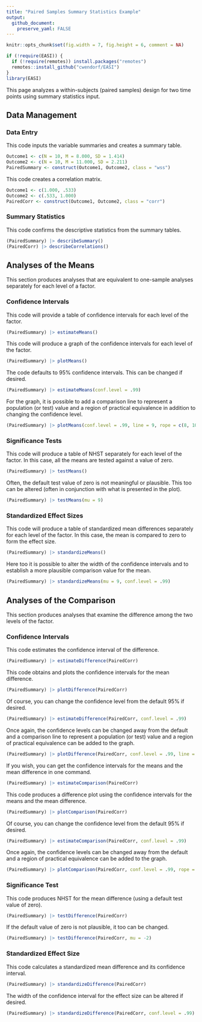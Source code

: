 ```yaml
---
title: "Paired Samples Summary Statistics Example"
output:
  github_document:
    preserve_yaml: FALSE
---
```


```r
knitr::opts_chunk$set(fig.width = 7, fig.height = 6, comment = NA)
```

```r
if (!require(EASI)) {
  if (!require(remotes)) install.packages("remotes")
  remotes::install_github("cwendorf/EASI")
}
library(EASI)
```

This page analyzes a within-subjects (paired samples) design for two time points using summary statistics input.

## Data Management

### Data Entry

This code inputs the variable summaries and creates a summary table.
```r
Outcome1 <- c(N = 10, M = 8.000, SD = 1.414)
Outcome2 <- c(N = 10, M = 11.000, SD = 2.211)
PairedSummary <- construct(Outcome1, Outcome2, class = "wss")
```

This code creates a correlation matrix.
```r
Outcome1 <- c(1.000, .533)
Outcome2 <- c(.533, 1.000)
PairedCorr <- construct(Outcome1, Outcome2, class = "corr")
```

### Summary Statistics

This code confirms the descriptive statistics from the summary tables.
```r
(PairedSummary) |> describeSummary()
(PairedCorr) |> describeCorrelations()
```

## Analyses of the Means

This section produces analyses that are equivalent to one-sample analyses separately for each level of a factor.

### Confidence Intervals

This code will provide a table of confidence intervals for each level of the factor.
```r
(PairedSummary) |> estimateMeans()
```

This code will produce a graph of the confidence intervals for each level of the factor.
```r
(PairedSummary) |> plotMeans()
```

The code defaults to 95% confidence intervals. This can be changed if desired.
```r
(PairedSummary) |> estimateMeans(conf.level = .99)
```

For the graph, it is possible to add a comparison line to represent a population (or test) value and a region of practical equivalence in addition to changing the confidence level.
```r
(PairedSummary) |> plotMeans(conf.level = .99, line = 9, rope = c(8, 10))
```

### Significance Tests

This code will produce a table of NHST separately for each level of the factor. In this case, all the means are tested against a value of zero.
```r
(PairedSummary) |> testMeans()
```

Often, the default test value of zero is not meaningful or plausible. This too can be altered (often in conjunction with what is presented in the plot).
```r
(PairedSummary) |> testMeans(mu = 9)
```

### Standardized Effect Sizes

This code will produce a table of standardized mean differences separately for each level of the factor. In this case, the mean is compared to zero to form the effect size.
```r
(PairedSummary) |> standardizeMeans()
```

Here too it is possible to alter the width of the confidence intervals and to establish a more plausible comparison value for the mean.
```r
(PairedSummary) |> standardizeMeans(mu = 9, conf.level = .99)
```

## Analyses of the Comparison

This section produces analyses that examine the difference among the two levels of the factor.

### Confidence Intervals

This code estimates the confidence interval of the difference.
```r
(PairedSummary) |> estimateDifference(PairedCorr)
```

This code obtains and plots the confidence intervals for the mean difference.
```r
(PairedSummary) |> plotDifference(PairedCorr)
```

Of course, you can change the confidence level from the default 95% if desired.
```r
(PairedSummary) |> estimateDifference(PairedCorr, conf.level = .99)
```

Once again, the confidence levels can be changed away from the default and a comparison line to represent a population (or test) value and a region of practical equivalence can be added to the graph.
```r
(PairedSummary) |> plotDifference(PairedCorr, conf.level = .99, line = 0, rope = c(-2, 2))
```

If you wish, you can get the confidence intervals for the means and the mean difference in one command.
```r
(PairedSummary) |> estimateComparison(PairedCorr)
```

This code produces a difference plot using the confidence intervals for the means and the mean difference.
```r
(PairedSummary) |> plotComparison(PairedCorr)
```

Of course, you can change the confidence level from the default 95% if desired.
```r
(PairedSummary) |> estimateComparison(PairedCorr, conf.level = .99)
```

Once again, the confidence levels can be changed away from the default and a region of practical equivalence can be added to the graph.
```r
(PairedSummary) |> plotComparison(PairedCorr, conf.level = .99, rope = c(-2, 2))
```

### Significance Test

This code produces NHST for the mean difference (using a default test value of zero).
```r
(PairedSummary) |> testDifference(PairedCorr)
```

If the default value of zero is not plausible, it too can be changed.
```r
(PairedSummary) |> testDifference(PairedCorr, mu = -2)
```

### Standardized Effect Size

This code calculates a standardized mean difference and its confidence interval.
```r
(PairedSummary) |> standardizeDifference(PairedCorr)
```

The width of the confidence interval for the effect size can be altered if desired.
```r
(PairedSummary) |> standardizeDifference(PairedCorr, conf.level = .99)
```
